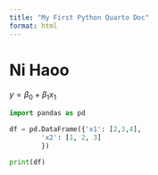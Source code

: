 ```yaml
---
title: "My First Python Quarto Doc"
format: html
---
```


# Ni Haoo

$y = \beta_0 + \beta_1 x_1$

```python
import pandas as pd

df = pd.DataFrame({'x1': [2,3,4],
        'x2': [1, 2, 3]
        })

print(df)

```